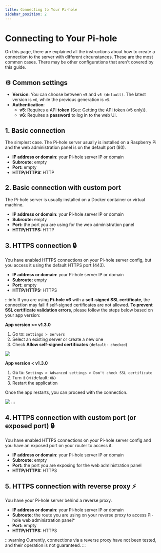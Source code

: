 ---
title: Connecting to Your Pi-hole
sidebar_position: 2
---

# Connecting to Your Pi-hole

On this page, there are explained all the instructions about how to create a
connection to the server with different circunstances. These are the most common
cases. There may be other configurations that aren't covered by this guide.

## ⚙️ Common settings

- **Version**: You can choose between `v5` and `v6 (default)`. The latest
version is `v6`, while the previous generation is `v5`.
- **Authentication**:
   - **v5**: Requires a API **token** (See: [Getting the API token (v5 only)](../get-api-token)).
   - **v6**: Requires a **password** to log in to the web UI.

## 1. Basic connection

The simplest case. The Pi-hole server usually is installed on a Raspberry Pi
and the web administration panel is on the default port (80).

- **IP address or domain:** your Pi-hole server IP or domain
- **Subroute:** empty
- **Port:** empty
- **HTTP/HTTPS:** HTTP

## 2. Basic connection with custom port

The Pi-hole server is usually installed on a Docker container or virtual machine.

- **IP address or domain:** your Pi-hole server IP or domain
- **Subroute:** empty
- **Port:** the port you are using for the web administration panel
- **HTTP/HTTPS:** HTTP

## 3. HTTPS connection 🔒

You have enabled HTTPS connections on your Pi-hole server config, but you access
it using the default HTTPS port (443).

- **IP address or domain:** your Pi-hole server IP or domain
- **Subroute:** empty
- **Port:** empty
- **HTTP/HTTPS:** HTTPS

:::info
If you are using **Pi-hole v6** with a **self-signed SSL certificate**, the connection may fail if self-signed certificates are not allowed.
**To prevent SSL certificate validation errors**, please follow the steps below based on your app version:

**App version >= v1.3.0**
1. Go to: `Settings > Servers`
2. Select an existing server or create a new one
3. Check **Allow self-signed certificates** (`default: checked`)

![](./images/create-a-connection.png)

**App version < v1.3.0**
1. Go to: `Settings > Advanced settings > Don't check SSL certificate`
2. Turn it `ON` (default: `ON`)
3. Restart the application

Once the app restarts, you can proceed with the connection.

![](./images/less-v1.3.png)
:::

## 4. HTTPS connection with custom port (or exposed port) 🔒

You have enabled HTTPS connections on your Pi-hole server config and you have an exposed port on your router to access it.

- **IP address or domain:** your Pi-hole server IP or domain
- **Subroute:** empty
- **Port:** the port you are exposing for the web administration panel
- **HTTP/HTTPS:** HTTPS

## 5. HTTPS connection with reverse proxy ⚡

You have your Pi-hole server behind a reverse proxy.

- **IP address or domain:** your Pi-hole server IP or domain
- **Subroute:** the route you are using on your reverse proxy to access Pi-hole web administration panel*
- **Port:** empty
- **HTTP/HTTPS:** HTTPS

:::warning
Currently, connections via a reverse proxy have not been tested, and their operation is not guaranteed.
:::
